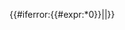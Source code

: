 <includeonly>{{#iferror:{{#expr:{{{1|}}}*0}}|{{{3|0}}}|{{{2|1}}}}}</includeonly><noinclude>{{documentation}}</noinclude>